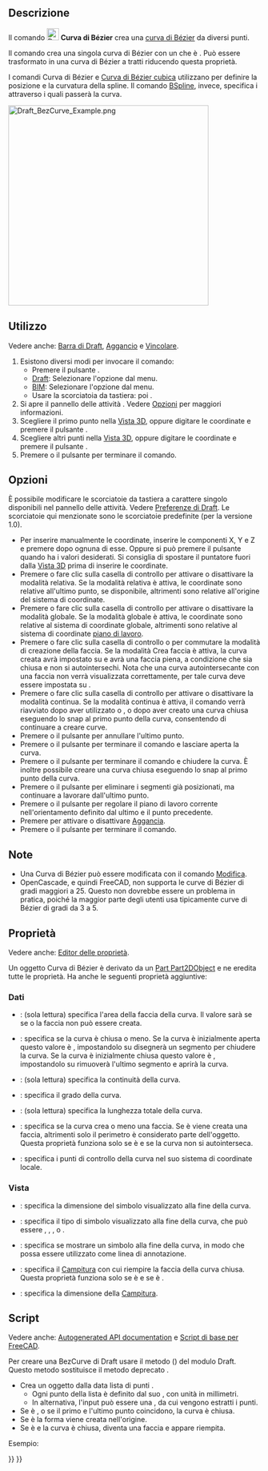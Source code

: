 <languages/>

{{Docnav/it
|[[Draft_CubicBezCurve/it|Curva di Bézier cubica]]
|[[Draft_Point/it|Punto]]
|[[Draft_Workbench/it|Draft]]
|IconL=Draft_CubicBezCurve.svg
|IconR=Draft_Point.svg
|IconC=Workbench_Draft.svg
}}

{{GuiCommand/it
|Name=Draft BezCurve
|Name/it=Draft Curva di Bézier
|MenuLocation=Drafting → Strumenti Beziér → Curva di Bézier<br>2D Drafting → Curva di Bézier
|Workbenches=[[Draft_Workbench/it|Draft]], [[BIM_Workbench/it|BIM]]
|Shortcut={{KEY|B}} {{KEY|Z}}
|Version=0.14
|SeeAlso=[[Draft Wire/it|Draft Polilinea]], [[Draft_CubicBezCurve/it|Draft Curva di Bézier cubica]], [[Draft BSpline/it|Draft BSpline]]
}}

<span id="Description"></span>
==Descrizione== 

Il comando [[Image:Draft_BezCurve.svg|24px]] '''Curva di Bézier''' crea una [http://en.wikipedia.org/wiki/Bezier_curve curva di Bézier] da diversi punti.

Il comando crea una singola curva di Bézier con un {{PropertyData|Degree}} che è {{incode|number_of_points - 1}}. Può essere trasformato in una curva di Bézier a tratti riducendo questa proprietà.

I comandi Curva di Bézier e [[Draft_CubicBezCurve/it|Curva di Bézier cubica]] utilizzano {{Emphasis|punti di controllo}} per definire la posizione e la curvatura della spline. Il comando [[Draft BSpline/it|BSpline]], invece, specifica i {{Emphasis|punti esatti}} attraverso i quali passerà la curva.

[[Image:Draft_BezCurve_Example.png|400px]]
{{Caption|Curva di Bézier definita da più punti di controllo}}

<span id="Usage"></span>
==Utilizzo==

Vedere anche: [[Draft_Tray/it|Barra di Draft]], [[Draft_Snap/it|Aggancio]] e [[Draft_Constrain/it|Vincolare]].

# Esistono diversi modi per invocare il comando:
#* Premere il pulsante {{Button|[[Image:Draft_BezCurve.svg|16px]] [[Draft_BezCurve/it|Curva di Bézier]]}}.
#* [[Draft_Workbench/it|Draft]]: Selezionare l'opzione {{MenuCommand|Drafting → Strumenti Bézier → [[Image:Draft_BezCurve.svg|16px]] Curva di Bézier}} dal menu.
#* [[BIM_Workbench/it|BIM]]: Selezionare l'opzione {{MenuCommand|2D Drafting → [[Image:Draft_BezCurve.svg|16px]] Curva di Bézier}} dal menu.
#* Usare la scorciatoia da tastiera: {{KEY|B}} poi {{KEY|Z}}.
# Si apre il pannello delle attività {{MenuCommand|Curva di Bézier}}. Vedere [[#Options|Opzioni]] per maggiori informazioni.
# Scegliere il primo punto nella [[3D_view/it|Vista 3D]], oppure digitare le coordinate e premere il pulsante {{Button|[[Image:Draft_AddPoint.svg|16px]] Inserisci punto}}.
# Scegliere altri punti nella [[3D_view/it|Vista 3D]], oppure digitare le coordinate e premere il pulsante {{Button|[[Image:Draft_AddPoint.svg|16px]] Inserisci punto}}.
# Premere {{KEY|Esc}} o il pulsante {{Button|Chiudi}} per terminare il comando.

<span id="Options"></span>
== Opzioni ==

È possibile modificare le scorciatoie da tastiera a carattere singolo disponibili nel pannello delle attività. Vedere [[Draft_Preferences/it|Preferenze di Draft]]. Le scorciatoie qui menzionate sono le scorciatoie predefinite (per la versione 1.0).

* Per inserire manualmente le coordinate, inserire le componenti X, Y e Z e premere {{KEY|Enter}} dopo ognuna di esse. Oppure si può premere il pulsante {{Button|[[Image:Draft_AddPoint.svg|16px]] Inserisci punto}} quando ha i valori desiderati. Si consiglia di spostare il puntatore fuori dalla [[3D_view/it|Vista 3D]] prima di inserire le coordinate.
* Premere {{KEY|R}} o fare clic sulla casella di controllo {{MenuCommand|Relativo}} per attivare o disattivare la modalità relativa. Se la modalità relativa è attiva, le coordinate sono relative all'ultimo punto, se disponibile, altrimenti sono relative all'origine del sistema di coordinate.
* Premere {{KEY|G}} o fare clic sulla casella di controllo {{MenuCommand|Globale}} per attivare o disattivare la modalità globale. Se la modalità globale è attiva, le coordinate sono relative al sistema di coordinate globale, altrimenti sono relative al sistema di coordinate [[Draft_SelectPlane/it|piano di lavoro]].
* Premere {{KEY|F}} o fare clic sulla casella di controllo {{MenuCommand|Riempito}}{{VersionNoteMinus/it|1.0}} o {{MenuCommand|Crea Faccia}}{{VersionNote/it|1.1}} per commutare la modalità di creazione della faccia. Se la modalità Crea faccia è attiva, la curva creata avrà {{PropertyData|Make Face}} impostato su {{TRUE}} e avrà una faccia piena, a condizione che sia chiusa e non si autointersechi. Nota che una curva autointersecante con una faccia non verrà visualizzata correttamente, per tale curva {{PropertyData|Make Face}} deve essere impostata su {{FALSE}}.
* Premere {{KEY|N}} o fare clic sulla casella di controllo {{MenuCommand|Continua}} per attivare o disattivare la modalità continua. Se la modalità continua è attiva, il comando verrà riavviato dopo aver utilizzato {{Button|[[Image:Draft_FinishLine.svg|16px]] Fine}} o {{Button|[[Image:Draft_CloseLine.svg|16px]] Chiudi}}, o dopo aver creato una curva chiusa eseguendo lo snap al primo punto della curva, consentendo di continuare a creare curve.
* Premere {{KEY|/}} o il pulsante {{Button|[[Image:Draft_UndoLine.svg|16px]] Annulla}} per annullare l'ultimo punto.
* Premere {{KEY|A}} o il pulsante {{Button|[[Image:Draft_FinishLine.svg|16px]] Fine}} per terminare il comando e lasciare aperta la curva.
* Premere {{KEY|O}} o il pulsante {{Button|[[Image:Draft_CloseLine.svg|16px]] Chiudi}} per terminare il comando e chiudere la curva. È inoltre possibile creare una curva chiusa eseguendo lo snap al primo punto della curva.
* Premere {{KEY|W}} o il pulsante {{Button|[[Image:Draft Wipe.svg|16px]] Pulisci}} per eliminare i segmenti già posizionati, ma continuare a lavorare dall'ultimo punto.
* Premere {{KEY|U}} o il pulsante {{Button|[[Image:Draft SelectPlane.svg|16px]] [[Draft_SelectPlane|Imposta il piano di lavoro]]}} per regolare il piano di lavoro corrente nell'orientamento definito dal ultimo e il punto precedente.
* Premere {{KEY|S}} per attivare o disattivare [[Draft_Snap/it|Aggancia]].
* Premere {{KEY|Esc}} o il pulsante {{Button|Chiudi}} per terminare il comando.

<span id="Notes"></span>
==Note==

* Una Curva di Bézier può essere modificata con il comando [[Draft_Edit/it|Modifica]].
* OpenCascade, e quindi FreeCAD, non supporta le curve di Bézier di gradi maggiori a 25. Questo non dovrebbe essere un problema in pratica, poiché la maggior parte degli utenti usa tipicamente curve di Bézier di gradi da 3 a 5.

<span id="Properties"></span>
== Proprietà ==

Vedere anche: [[Property_editor/it|Editor delle proprietà]].

Un oggetto Curva di Bézier è derivato da un [[Part_Part2DObject/it|Part Part2DObject]] e ne eredita tutte le proprietà. Ha anche le seguenti proprietà aggiuntive:

<span id="Data"></span>
=== Dati ===

{{TitleProperty|Draft}}

* {{PropertyData|Area|Area}}: (sola lettura) specifica l'area della faccia della curva. Il valore sarà {{value|0.0}} se {{PropertyData|Make Face}} se {{FALSE}} o la faccia non può essere creata.
* {{PropertyData|Closed|Bool}}: specifica se la curva è chiusa o meno. Se la curva è inizialmente aperta questo valore è {{FALSE}}, impostandolo su {{TRUE}} disegnerà un segmento per chiudere la curva. Se la curva è inizialmente chiusa questo valore è {{TRUE}}, impostandolo su {{FALSE}} rimuoverà l'ultimo segmento e aprirà la curva.
* {{PropertyData|Continuity|IntegerList}}: (sola lettura) specifica la continuità della curva.
* {{PropertyData|Degree|Integer}}: specifica il grado della curva.
* {{PropertyData|Length|Length}}: (sola lettura) specifica la lunghezza totale della curva.
* {{PropertyData|Make Face|Bool}}: specifica se la curva crea o meno una faccia. Se è {{TRUE}} viene creata una faccia, altrimenti solo il perimetro è considerato parte dell'oggetto. Questa proprietà funziona solo se {{PropertyData|Closed}} è {{TRUE}} e se la curva non si autointerseca.
* {{PropertyData|Points|VectorList}}: specifica i punti di controllo della curva nel suo sistema di coordinate locale.

<span id="View"></span>
=== Vista ===

{{TitleProperty|Draft}}

* {{PropertyView|Arrow Size|Length}}: specifica la dimensione del simbolo visualizzato alla fine della curva.
* {{PropertyView|Arrow Type|Enumeration}}: specifica il tipo di simbolo visualizzato alla fine della curva, che può essere {{value|Dot}}, {{value|Circle}}, {{value|Arrow}}, {{value|Tick}} o {{value|Tick-2}}.
* {{PropertyView|End Arrow|Bool}}: specifica se mostrare un simbolo alla fine della curva, in modo che possa essere utilizzato come linea di annotazione.
* {{PropertyView|Pattern|Enumeration}}: specifica il [[Draft_Pattern/it|Campitura]] con cui riempire la faccia della curva chiusa. Questa proprietà funziona solo se {{PropertyData|Make Face}} è {{TRUE}} e se {{PropertyView|Display Mode}} è {{value|Flat Lines}}.
* {{PropertyView|Pattern Size|Float}}: specifica la dimensione della [[Draft_Pattern/it|Campitura]].

<span id="Scripting"></span>
==Script==

Vedere anche: [https://freecad.github.io/SourceDoc/ Autogenerated API documentation] e [[FreeCAD Scripting Basics/it|Script di base per FreeCAD]].

Per creare una BezCurve di Draft usare il metodo {{incode|make_bezcurve}} ({{Version/it|0.19}}) del modulo Draft. Questo metodo sostituisce il metodo deprecato {{incode|makeBezCurve}}.

{{Code|code=
bezcurve = make_bezcurve(pointslist, closed=False, placement=None, face=None, support=None, degree=None)
bezcurve = make_bezcurve(Part.Wire, closed=False, placement=None, face=None, support=None, degree=None)
}}

* Crea un oggetto {{incode|bezcurve}} dalla data lista di punti {{incode|pointslist}}.
** Ogni punto della lista è definito dal suo {{incode|FreeCAD.Vector}}, con unità in millimetri.
** In alternativa, l'input può essere una {{incode|Part.Wire}}, da cui vengono estratti i punti.
* Se {{incode|closed}} è {{incode|True}}, o se il primo e l'ultimo punto coincidono, la curva è chiusa.
* Se {{incode|placement}} è {{incode|None}} la forma viene creata nell'origine.
* Se {{incode|face}} è {{incode|True}} e la curva è chiusa, diventa  una faccia e appare riempita.

Esempio:

{{Code|code=
import FreeCAD as App
import Draft

doc = App.newDocument()

p1 = App.Vector(0, 0, 0)
p2 = App.Vector(1000, 1000, 0)
p3 = App.Vector(2000, 0, 0)
p4 = App.Vector(1500, -2000, 0)

bezcurve1 = Draft.make_bezcurve([p1, p2, p3, p4], closed=True)
bezcurve2 = Draft.make_bezcurve([p4, 1.3*p2, p1, 4.1*p3], closed=True)
bezcurve3 = Draft.make_bezcurve([1.7*p3, 1.5*p4, 2.1*p2, p1], closed=True)

doc.recompute()
}}


{{Docnav/it
|[[Draft_CubicBezCurve/it|Curva di Bézier cubica]]
|[[Draft_Point/it|Punto]]
|[[Draft_Workbench/it|Draft]]
|IconL=Draft_CubicBezCurve.svg
|IconR=Draft_Point.svg
|IconC=Workbench_Draft.svg
}}

{{Draft Tools navi{{#translation:}}}}
{{Userdocnavi{{#translation:}}}}
